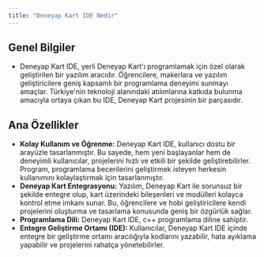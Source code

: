 ```yaml
---
title: "Deneyap Kart IDE Nedir"
---
```


## Genel Bilgiler

- Deneyap Kart IDE, yerli Deneyap Kart'ı programlamak için özel olarak geliştirilen bir yazılım aracıdır. Öğrencilere, makerlara ve yazılım geliştiricilere geniş kapsamlı bir programlama deneyimi sunmayı amaçlar. Türkiye'nin teknoloji alanındaki atılımlarına katkıda bulunma amacıyla ortaya çıkan bu IDE, Deneyap Kart projesinin bir parçasıdır.

## Ana Özellikler

- **Kolay Kullanım ve Öğrenme:** Deneyap Kart IDE, kullanıcı dostu bir arayüzle tasarlanmıştır. Bu sayede, hem yeni başlayanlar hem de deneyimli kullanıcılar, projelerini hızlı ve etkili bir şekilde geliştirebilirler. Program, programlama becerilerini geliştirmek isteyen herkesin kullanımını kolaylaştırmak için tasarlanmıştır.
- **Deneyap Kart Entegrasyonu:** Yazılım, Deneyap Kart ile sorunsuz bir şekilde entegre olup, kart üzerindeki bileşenleri ve modülleri kolayca kontrol etme imkanı sunar. Bu, öğrencilere ve hobi geliştiricilere kendi projelerini oluşturma ve tasarlama konusunda geniş bir özgürlük sağlar.
- **Programlama Dili:** Deneyap Kart IDE, c++ programlama diline sahiptir.
- **Entegre Geliştirme Ortamı (IDE):** Kullanıcılar, Deneyap Kart IDE içinde entegre bir geliştirme ortamı aracılığıyla kodlarını yazabilir, hata ayıklama yapabilir ve projelerini rahatça yönetebilirler.